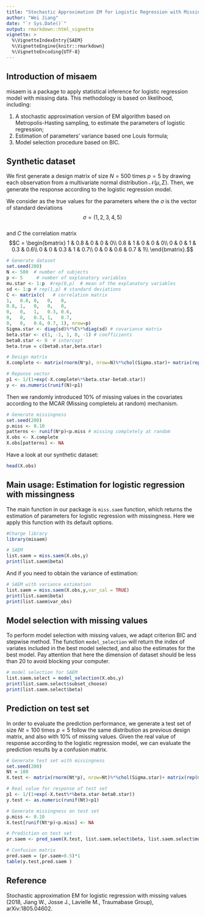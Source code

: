 ```yaml
---
title: "Stochastic Approximation EM for Logistic Regression with Missing Values"
author: "Wei Jiang"
date: "`r Sys.Date()`"
output: rmarkdown::html_vignette
vignette: >
  %\VignetteIndexEntry{SAEM}
  %\VignetteEngine{knitr::rmarkdown}
  %\VignetteEncoding{UTF-8}
---
```

## Introduction of misaem

misaem is a package to apply statistical inference for logistic regression model with missing data. This methodology is based on likelihood, including:

1. A stochastic approximation version of EM algorithm based on Metropolis-Hasting sampling, to estimate the parameters of logistic regression;
2. Estimation of parameters' variance based one Louis formula;
3. Model selection procedure based on BIC. 


## Synthetic dataset

We first generate a design matrix of size $N=500$ times $p=5$ by drawing each observation from a multivariate normal distribution $\mathcal{N}(\mu, \Sigma)$. Then, we generate the response according to the logistic regression model.

We consider as the true values for the parameters
\begin{equation*}
\begin{split}
\beta &= (0, 1, -1, 1, 0, -1),\\
\mu &= (1,2,3,4,5),\\
\Sigma &= \text{diag}(\sigma)C \text{diag}(\sigma),
\end{split}
\end{equation*} 
where the $\sigma$ is the vector of standard deviations 
$$\sigma=(1,2,3,4,5)$$  
and  $C$ the correlation matrix 
$$C = \begin{bmatrix}
1  & 0.8 & 0 & 0 &   0\\
0.8 & 1 & 0 & 0  &  0\\
0  & 0 & 1 & 0.3 &   0.6\\
0 & 0 & 0.3 & 1 &  0.7\\
0 & 0 & 0.6 & 0.7 &  1\\
\end{bmatrix}.$$ 

```r
# Generate dataset
set.seed(200)
N <- 500  # number of subjects
p <- 5     # number of explanatory variables
mu.star <- 1:p  #rep(0,p)  # mean of the explanatory variables
sd <- 1:p # rep(1,p) # standard deviations
C <- matrix(c(   # correlation matrix
1,   0.8, 0,   0,   0,
0.8, 1,   0,   0,   0,
0,   0,   1,   0.3, 0.6,
0,   0,   0.3, 1,   0.7,
0,   0,   0.6, 0.7, 1), nrow=p)
Sigma.star <- diag(sd)%*%C%*%diag(sd) # covariance matrix
beta.star <- c(1, -1, 1, 0, -1) # coefficients
beta0.star <- 0  # intercept
beta.true = c(beta0.star,beta.star)

# Design matrix
X.complete <- matrix(rnorm(N*p), nrow=N)%*%chol(Sigma.star)+ matrix(rep(mu.star,N), nrow=N, byrow = TRUE)

# Reponse vector
p1 <- 1/(1+exp(-X.complete%*%beta.star-beta0.star))
y <- as.numeric(runif(N)<p1)
```

Then we randomly introduced 10\% of missing values in the covariates according to the MCAR (Missing completelu at random) mechanism.
```r
# Generate missingness
set.seed(200)
p.miss <- 0.10
patterns <- runif(N*p)<p.miss # missing completely at random
X.obs <- X.complete
X.obs[patterns] <- NA
```

Have a look at our synthetic dataset:
```r
head(X.obs)
```

## Main usage: Estimation for logistic regression with missingness

The main function in our package is `miss.saem` function, which returns the estimation of parameters for logistic regression with missingness. Here we apply this function with its default options.
```r
#Charge library
library(misaem)

# SAEM
list.saem = miss.saem(X.obs,y)
print(list.saem$beta)
```

And if you need to obtain the variance of estimation:
```r
# SAEM with variance estimation
list.saem = miss.saem(X.obs,y,var_cal = TRUE)
print(list.saem$beta)
print(list.saem$var_obs)
```

## Model selection with missing values
To perform model selection with missing values, we adapt criterion BIC and stepwise method. The function `model_selection` will return the index of variates included in the best model selected, and also the estimates for the best model. Pay attention that here the dimension of dataset should be less than 20 to avoid blocking your computer.

```r
# model selection for SAEM
list.saem.select = model_selection(X.obs,y)
print(list.saem.select$subset_choose)
print(list.saem.select$beta)
```

## Prediction on test set
In order to evaluate the prediction performance, we generate a test set of size $Nt=100$ times $p=5$ follow the same distribution as previous design matrix, and also with 10\% of missing values. Given the real value of response according to the logistic regression model, we can evaluate the prediction results by a confusion matrix.
```r
# Generate test set with missingness
set.seed(200)
Nt = 100
X.test <- matrix(rnorm(Nt*p), nrow=Nt)%*%chol(Sigma.star)+ matrix(rep(mu.star,Nt), nrow=Nt, byrow = TRUE)

# Real value for response of test set
p1 <- 1/(1+exp(-X.test%*%beta.star-beta0.star))
y.test <- as.numeric(runif(Nt)<p1)

# Generate missingness on test set
p.miss <- 0.10
X.test[runif(Nt*p)<p.miss] <- NA

# Prediction on test set
pr.saem <- pred_saem(X.test, list.saem.select$beta, list.saem.select$mu, list.saem.select$sig2)

# Confusion matrix
pred.saem = (pr.saem>0.5)*1
table(y.test,pred.saem )
```
 
## Reference 
Stochastic approximation EM for logistic regression with missing values (2018, Jiang W., Josse J., Lavielle M., Traumabase Group), arXiv:1805.04602.
